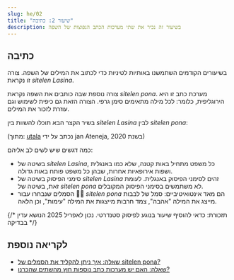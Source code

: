 ```yaml
---
slug: he/02
title: "שיעור 2: כתיבה"
description: בשיעור זה נכיר את שתי מערכות הכתב הנפוצות של השפה
---
```




## כתיבה

בשיעורים הקודמים השתמשנו באותיות לטיניות כדי לכתוב את המילים של השפה. צורה זו נקראת _sitelen Lasina_. 

צורה נוספת שבה כותבים את השפה נקראת _sitelen pona_. מערכת כתב זו היא הירוגליפית, כלומר: לכל מילה מתאימים סימן גרפי. הצורה הזאת גם כיפית לשימוש וגם עוזרת לזכור את המילים.

בשיר הקצר הבא תוכלו להשוות בין _sitelen Lasina_ לבין _sitelen pona_:

<Tabbed id="1">
  <Row sl="sina olin e utala." m="את/ה אוהב/ת עימותים" />
  <Row sl="taso sina sona ala:" m="אבל אינך מבין/ה" />
  <Row sl="utala li ike e sina." m="שעימותים מזיקים לך." />
</Tabbed>

(מתוך: [utala](https://utala.pona.la/toki-musi-lili/#utala)  נכתב על ידי jan Ateneja, בשנת 2020)  

כמה דגשים שיש לשים לב אליהם:

- בשיטה של _sitelen Lasina_, כל משפט מתחיל באות קטנה, שלא כמו באנגלית ושפות אירופאיות אחרות, שבהן כל משפט פותח באות גדולה.
- סימני הפיסוק בשיטה של _sitelen Lasina_ זהים לסימני הפיסוק באנגלית. לעומת זאת, בשיטה של _sitelen pona_ לא משתמשים בסימני הפיסוק המקובלים.
- הסמלים שנבחרו עבור 󱥠󱥔 _sitelen pona_ הם מאד אינטואיטיביים: סמל של לבבות מייצג את המילה "אהבה", צמד חרבות מייצגות את המילה "עימות", וכן הלאה.

{/* תזכורת: כדאי להוסיף שיעור בנוגע לפיסוק סטנדרטי. נכון לאפריל 2025  הנושא עדין בבדיקה */}

## לקריאה נוספת

* [שאלה: איך ניתן להקליד את הסמלים של sitelen pona?](/he/fonts/)
* [שאלה: האם יש מערכות כתב נוספות חוץ מהשתים שהכרנו?](/he/sitelen-sitelen/)


